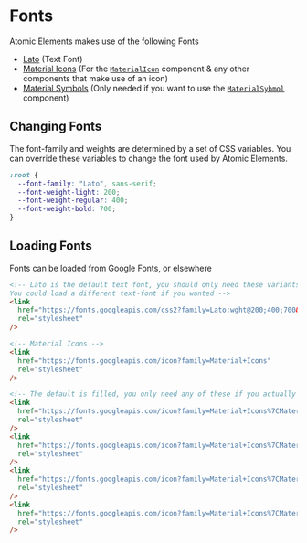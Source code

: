 # Fonts

Atomic Elements makes use of the following Fonts

- [Lato](https://fonts.google.com/specimen/Lato?query=lato) (Text Font)
- [Material Icons](https://fonts.google.com/icons) (For the [`MaterialIcon`](/docs/atoms-materialicon--overview) component & any other components that make use of an icon)
- [Material Symbols](https://fonts.google.com/icons) (Only needed if you want to use the [`MaterialSybmol`](/docs/atoms-materialsymbol--overview) component)

## Changing Fonts

The font-family and weights are determined by a set of CSS variables. You can override these variables to change the font used by Atomic Elements.

```css
:root {
  --font-family: "Lato", sans-serif;
  --font-weight-light: 200;
  --font-weight-regular: 400;
  --font-weight-bold: 700;
}
```

## Loading Fonts

Fonts can be loaded from Google Fonts, or elsewhere

```html
<!-- Lato is the default text font, you should only need these variants.
You could load a different text-font if you wanted -->
<link
  href="https://fonts.googleapis.com/css2?family=Lato:wght@200;400;700&display=swap"
  rel="stylesheet"
/>

<!-- Material Icons -->
<link
  href="https://fonts.googleapis.com/icon?family=Material+Icons"
  rel="stylesheet"
/>

<!-- The default is filled, you only need any of these if you actually intend to use them -->
<link
  href="https://fonts.googleapis.com/icon?family=Material+Icons%7CMaterial+Icons+Outlined"
  rel="stylesheet"
/>
<link
  href="https://fonts.googleapis.com/icon?family=Material+Icons%7CMaterial+Icons+Round"
  rel="stylesheet"
/>
<link
  href="https://fonts.googleapis.com/icon?family=Material+Icons%7CMaterial+Icons+Sharp"
  rel="stylesheet"
/>
<link
  href="https://fonts.googleapis.com/icon?family=Material+Icons%7CMaterial+Icons+Two+Tone"
  rel="stylesheet"
/>
```
